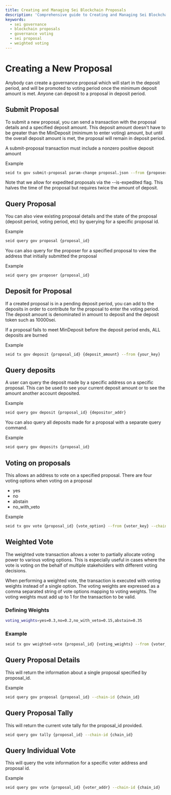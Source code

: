 ```yaml
---
title: Creating and Managing Sei Blockchain Proposals
description: 'Comprehensive guide to Creating and Managing Sei Blockchain Proposals on Sei. Learn key concepts, commands, and best practices.'
keywords:
  - sei governance
  - blockchain proposals
  - governance voting
  - sei proposal
  - weighted voting
---
```


# Creating a New Proposal

Anybody can create a governance proposal which will start in the deposit period,
and will be promoted to voting period once the minimum deposit amount is met.
Anyone can deposit to a proposal in deposit period.

## Submit Proposal

To submit a new proposal, you can send a transaction with the proposal details
and a specified deposit amount. This deposit amount doesn't have to be greater
than the MinDeposit (minimum to enter voting) amount, but until the overall
deposit amount is met, the proposal will remain in deposit period.

A submit-proposal transaction must include a nonzero positive deposit amount

Example

```bash copy
seid tx gov submit-proposal param-change proposal.json --from {proposer_key}
```

Note that we allow for expedited proposals via the --is-expedited flag. This
halves the time of the proposal but requires twice the amount of deposit.

## Query Proposal

You can also view existing proposal details and the state of the proposal
(deposit period, voting period, etc) by querying for a specific proposal id.

Example

```bash copy
seid query gov proposal {proposal_id}
```

You can also query for the proposer for a specified proposal to view the address
that initially submitted the proposal

Example

```bash copy
seid query gov proposer {proposal_id}
```

## Deposit for Proposal

If a created proposal is in a pending deposit period, you can add to the
deposits in order to contribute for the proposal to enter the voting period. The
deposit amount is denominated in amount to deposit and the deposit token such as
10000sei.

If a proposal fails to meet MinDeposit before the deposit period ends, ALL
deposits are burned

Example

```bash copy
seid tx gov deposit {proposal_id} {deposit_amount} --from {your_key}
```

## Query deposits

A user can query the deposit made by a specific address on a specific proposal.
This can be used to see your current deposit amount or to see the amount another
account deposited.

Example

```bash copy
seid query gov deposit {proposal_id} {depositor_addr}
```

You can also query all deposits made for a proposal with a separate query
command.

Example

```bash copy
seid query gov deposits {proposal_id}
```

## Voting on proposals

This allows an address to vote on a specified proposal. There are four voting
options when voting on a proposal

- yes
- no
- abstain
- no_with_veto

Example

```bash copy
seid tx gov vote {proposal_id} {vote_option} --from {voter_key} --chain-id {chain_id}
```

## Weighted Vote

The weighted vote transaction allows a voter to partially allocate voting power
to various voting options. This is especially useful in cases where the vote is
voting on the behalf of multiple stakeholders with different voting decisions.

When performing a weighted vote, the transaction is executed with voting weights
instead of a single option. The voting weights are expressed as a comma
separated string of vote options mapping to voting weights. The voting weights
must add up to 1 for the transaction to be valid.

### Defining Weights

```bash copy
voting_weights=yes=0.3,no=0.2,no_with_veto=0.15,abstain=0.35
```

### Example

```bash copy
seid tx gov weighted-vote {proposal_id} {voting_weights} --from {voter_key} --chain-id {chain_id}
```

## Query Proposal Details

This will return the information about a single proposal specified by
proposal_id.

Example

```bash copy
seid query gov proposal {proposal_id} --chain-id {chain_id}
```

## Query Proposal Tally

This will return the current vote tally for the proposal_id provided.

```bash copy
seid query gov tally {proposal_id} --chain-id {chain_id}
```

## Query Individual Vote

This will query the vote information for a specific voter address and proposal
id.

Example

```bash copy
seid query gov vote {proposal_id} {voter_addr} --chain-id {chain_id}
```
